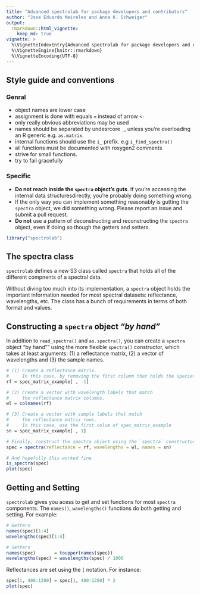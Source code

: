 ```yaml
---
title: "Advanced spectrolab for package developers and contributors"
author: "Jose Eduardo Meireles and Anna K. Schweiger"
output:
  rmarkdown::html_vignette:
    keep_md: true
vignette: >
  %\VignetteIndexEntry{Advanced spectrolab for package developers and contributors}
  %\VignetteEngine{knitr::rmarkdown}
  %\VignetteEncoding{UTF-8}
---
```


## Style guide and conventions

### Genral 

* object names are lower case
* assignment is done with equals `=` instead of arrow `<-`
* only really obvious abbreviations may be used
* names should be separated by undesrcore `_`, unless you're overloading an R generic e.g. `as.matrix`.
* internal functions should use the `i_` prefix. e.g `i_find_spectra()`
* all functions must be documented with roxygen2 comments
* strive for small functions.
* try to fail gracefully

### Specific

* **Do not reach inside the `spectra` object's guts**. If you're accessing the internal data structuresdirectly, you're probably doing something wrong.
* If the only way you can implement something reasonably is gutting the `spectra` object, we did something wrong. Please report an issue and submit a pull request.
* **Do not** use a pattern of deconstructing and reconstructing the `spectra` object, even if doing so though the getters and setters. 

```r
library("spectrolab")
```


## The spectra class

`spectrolab` defines a new S3 class called `spectra` that holds all of the different compnents of a spectral data.

Without diving too much into its implementation, a `spectra` object holds the important information needed for most spectral datasets: reflectance, wavelengths, etc. The class has a bunch of requirements in terms of both format and values. 

## Constructing a `spectra` object _"by hand"_

In addition to `read_spectra()` and `as.spectra()`, you can create a `spectra` object "by hand"" using the more flexible `spectra()` constructor, which takes at least arguments: (1) a reflectance matrix, (2) a vector of wavelengths and (3) the sample names.

```r
# (1) Create a reflectance matrix.
#     In this case, by removing the first column that holds the species name
rf = spec_matrix_example[ , -1]

# (2) Create a vector with wavelength labels that match
#     the reflectance matrix columns.
wl = colnames(rf)

# (3) Create a vector with sample labels that match
#     the reflectance matrix rows.
#     In this case, use the first colum of spec_matrix_example
sn = spec_matrix_example[ , 1] 

# Finally, construct the spectra object using the `spectra` constructor
spec = spectra(reflectance = rf, wavelengths = wl, names = sn)

# And hopefully this worked fine
is_spectra(spec)
plot(spec)
```

## Getting and Setting

`spectrolab` gives you acess to get and set functions for most `spectra` components. The `names()`, `wavelengths()` functions do both getting and setting. For example:

```r
# Getters
names(spec)[1:4]
wavelengths(spec)[1:4]

# Setters
names(spec)       = toupper(names(spec))
wavelengths(spec) = wavelengths(spec) / 1000 
```

Reflectances are set using the `[` notation. For instance:

```r
spec[1, 400:1200] = spec[1, 400:1200] * 2
plot(spec)
```

